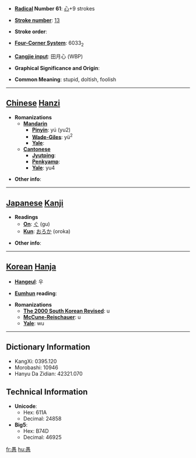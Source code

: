 * '''[[Wiktionary:Chinese radical index| Radical]] Number 61''': [[Wiktionary:Chinese radical index 心|心]]+9 strokes

* '''[[Wiktionary:Chinese total strokes index|Stroke number]]''': [[Wiktionary:Chinese total strokes index 13|13]]

* '''Stroke order''': 

* '''[[Wiktionary:Chinese four corner index|Four-Corner System]]''': 6033<sub>2</sub>

* '''[[Wiktionary:Chinese Cangjie index|Cangjie input]]''': 田月心 (WBP)

* '''Graphical Significance and Origin''': 

* '''Common Meaning''': stupid, doltish, foolish

----

== [[Chinese]] [[Hanzi]] ==

* '''Romanizations'''
** '''[[Mandarin]]'''
*** '''[[Pinyin]]''': yú (yu2)
*** '''[[Wade-Giles]]''': yü<sup>2</sup>
*** '''[[Yale]]''': 
** '''[[Cantonese]]'''
*** '''[[Jyutping]]''':
*** '''[[Penkyamp]]''': 
*** '''[[Yale]]''': yu4

* '''Other info''': 

----

== [[Japanese]] [[Kanji]] ==

* '''Readings'''
** '''[[On]]''': [[ぐ]] (gu)
** '''[[Kun]]''': [[おろか]] (oroka)

* '''Other info''':  

----

== [[Korean]] [[Hanja]] ==

* '''[[Hangeul]]''': 우

* '''[[Eumhun]] reading''': 

* '''Romanizations'''
** '''[[The 2000 South Korean Revised Romanization|The 2000 South Korean Revised]]''': u
** '''[[McCune-Reischauer]]''': u
** '''[[Yale]]''': wu

----

== Dictionary Information ==

* KangXi: 0395.120
* Morobashi: 10946
* Hanyu Da Zidian: 42321.070

== Technical Information ==

* '''Unicode''':
** Hex: 611A
** Decimal: 24858
* '''Big5''':
** Hex: B74D
** Decimal: 46925

[[fr:愚]]
[[hu:愚]]